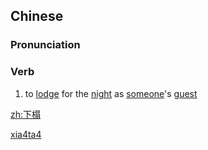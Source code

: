 ==Chinese==
{{zh-forms}}

===Pronunciation===
{{zh-pron
|m=xiàtà
|c=haa6 taap3
|mn=hā-thah
|cat=v
}}

===Verb===
{{zh-verb}}

# {{lb|zh|archaic}} to [[lodge]] for the [[night]] as [[someone]]'s [[guest]]

[[Category:Mandarin archaic terms|xia4ta4]]

[[zh:下榻]]